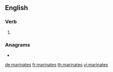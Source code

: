 ==English==

===Verb===
{{head|en|verb form}}

# {{en-third-person singular of|marinate}}

===Anagrams===
* {{l|en|animaters}}

[[de:marinates]]
[[fr:marinates]]
[[th:marinates]]
[[vi:marinates]]